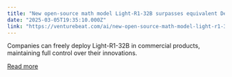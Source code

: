 ```yaml
---
title: "New open-source math model Light-R1-32B surpasses equivalent DeepSeek performance with only $1000 in training costs"
date: "2025-03-05T19:35:10.000Z"
link: "https://venturebeat.com/ai/new-open-source-math-model-light-r1-32b-surpasses-equivalent-deepseek-performance-with-only-1000-in-training-costs/"
---
```


Companies can freely deploy Light-R1-32B in commercial products, maintaining full control over their innovations.

[Read more](https://venturebeat.com/ai/new-open-source-math-model-light-r1-32b-surpasses-equivalent-deepseek-performance-with-only-1000-in-training-costs/)
